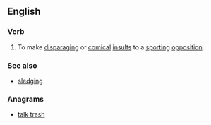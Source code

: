 ==English==

===Verb===
{{en-verb|head=[[trash]] [[talk]]}}

# {{context|US|lang=en}} To make [[disparaging]] or [[comical]] [[insult]]s to a [[sporting]] [[opposition]].

===See also===
* [[sledging]]

===Anagrams===
* [[talk trash#English|talk trash]]